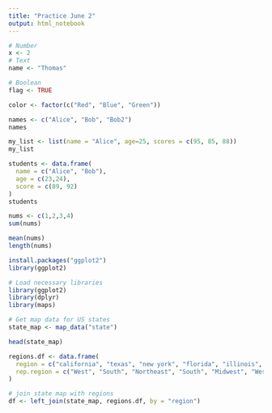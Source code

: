 ```yaml
---
title: "Practice June 2"
output: html_notebook
---
```



```r
# Number
x <- 2
# Text
name <- "Thomas"
```

```r
# Boolean
flag <- TRUE
```

```r
color <- factor(c("Red", "Blue", "Green"))
```

```r
names <- c("Alice", "Bob", "Bob2")
names
```

```r
my_list <- list(name = "Alice", age=25, scores = c(95, 85, 88))
my_list
```
```r
students <- data.frame(
  name = c("Alice", "Bob"), 
  age = c(23,24),
  score = c(89, 92)
)
students
```

```r
nums <- c(1,2,3,4)
sum(nums)
```

```r
mean(nums)
length(nums)
```

```r
install.packages("ggplot2")
library(ggplot2)
```
```r
# Load necessary libraries
library(ggplot2)
library(dplyr)
library(maps)
```

```r
# Get map data for US states
state_map <- map_data("state")
```

```r
head(state_map)
```

```r
regions.df <- data.frame(
  region = c("california", "texas", "new york", "florida", "illinois", "washington"),
  rep.region = c("West", "South", "Northeast", "South", "Midwest", "West")
)
```

```r
# join state map with regions
df <- left_join(state_map, regions.df, by = "region")
```

```r

```










